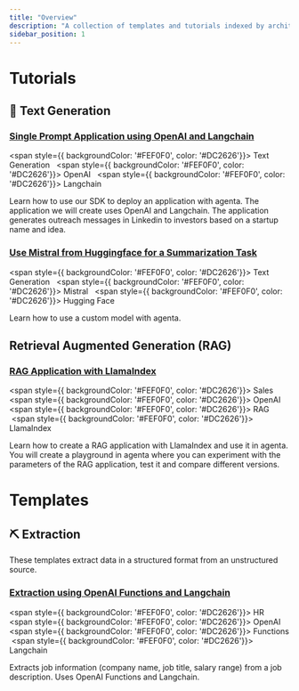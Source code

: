 ```yaml
---
title: "Overview"
description: "A collection of templates and tutorials indexed by architecture."
sidebar_position: 1
---
```


# Tutorials
## 📝 Text Generation
### [Single Prompt Application using OpenAI and Langchain](/guides/tutorials/first-app-with-langchain)
<span style={{ backgroundColor: '#FEF0F0', color: '#DC2626'}}> Text Generation </span> <span>&nbsp;</span> <span style={{ backgroundColor: '#FEF0F0', color: '#DC2626'}}> OpenAI </span> <span>&nbsp;</span>  <span style={{ backgroundColor: '#FEF0F0', color: '#DC2626'}}> Langchain </span><span>&nbsp;</span>

Learn how to use our SDK to deploy an application with agenta. The application we will create uses OpenAI and Langchain. The application generates outreach messages in Linkedin to investors based on a startup name and idea. 
### [Use Mistral from Huggingface for a Summarization Task](/guides/tutorials/deploy-mistral-model)
<span style={{ backgroundColor: '#FEF0F0', color: '#DC2626'}}> Text Generation </span> <span>&nbsp;</span> <span style={{ backgroundColor: '#FEF0F0', color: '#DC2626'}}> Mistral </span> <span>&nbsp;</span>  <span style={{ backgroundColor: '#FEF0F0', color: '#DC2626'}}> Hugging Face </span><span>&nbsp;</span>

Learn how to use a custom model with agenta.

## Retrieval Augmented Generation (RAG)
### [RAG Application with LlamaIndex](/guides/tutorials/build-rag-application)
<span style={{ backgroundColor: '#FEF0F0', color: '#DC2626'}}> Sales </span> <span>&nbsp;</span> <span style={{ backgroundColor: '#FEF0F0', color: '#DC2626'}}> OpenAI </span> <span>&nbsp;</span>  <span style={{ backgroundColor: '#FEF0F0', color: '#DC2626'}}> RAG </span><span>&nbsp;</span><span style={{ backgroundColor: '#FEF0F0', color: '#DC2626'}}> LlamaIndex </span>

Learn how to create a RAG application with LlamaIndex and use it in agenta. You will create a playground in agenta where you can experiment with the parameters of the RAG application, test it and compare different versions.

# Templates
## ⛏️ Extraction

These templates extract data in a structured format from an unstructured source.
### [Extraction using OpenAI Functions and Langchain](/guides/extract_job_information)

<span style={{ backgroundColor: '#FEF0F0', color: '#DC2626'}}> HR </span> <span>&nbsp;</span> <span style={{ backgroundColor: '#FEF0F0', color: '#DC2626'}}> OpenAI </span> <span>&nbsp;</span>  <span style={{ backgroundColor: '#FEF0F0', color: '#DC2626'}}> Functions </span><span>&nbsp;</span><span style={{ backgroundColor: '#FEF0F0', color: '#DC2626'}}> Langchain </span>


Extracts job information (company name, job title, salary range) from a job description. Uses OpenAI Functions and Langchain.
